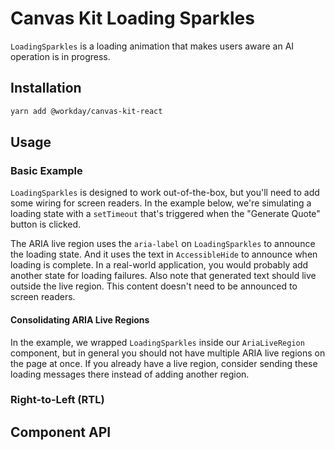 

<Meta of={LoadingSparklesStories} />

# Canvas Kit Loading Sparkles

`LoadingSparkles` is a loading animation that makes users aware an AI operation is in progress.

## Installation

```sh
yarn add @workday/canvas-kit-react
```

## Usage

### Basic Example

`LoadingSparkles` is designed to work out-of-the-box, but you'll need to add some wiring for screen
readers. In the example below, we're simulating a loading state with a `setTimeout` that's triggered
when the "Generate Quote" button is clicked.

The ARIA live region uses the `aria-label` on `LoadingSparkles` to announce the loading state. And
it uses the text in `AccessibleHide` to announce when loading is complete. In a real-world
application, you would probably add another state for loading failures. Also note that generated
text should live outside the live region. This content doesn't need to be announced to screen
readers.

#### Consolidating ARIA Live Regions

In the example, we wrapped `LoadingSparkles` inside our `AriaLiveRegion` component, but in general
you should not have multiple ARIA live regions on the page at once. If you already have a live
region, consider sending these loading messages there instead of adding another region.

<ExampleCodeBlock code={Basic} />

### Right-to-Left (RTL)

<ExampleCodeBlock code={RTL} />

## Component API

<SymbolDoc name="LoadingSparkles" fileName="/preview-react/" />
